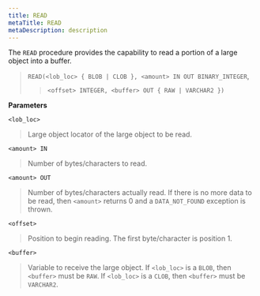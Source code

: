```yaml
---
title: READ
metaTitle: READ
metaDescription: description
---
```


The `READ` procedure provides the capability to read a portion of a
large object into a buffer.

> `READ(<lob_loc> { BLOB | CLOB }, <amount> IN OUT BINARY_INTEGER`,
> 
> > `<offset> INTEGER, <buffer> OUT { RAW | VARCHAR2 })`

**Parameters**

`<lob_loc>`

> Large object locator of the large object to be read.

`<amount> IN`

> Number of bytes/characters to read.

`<amount> OUT`

> Number of bytes/characters actually read. If there is no more data to
> be read, then `<amount>` returns 0 and a `DATA_NOT_FOUND` exception is
> thrown.

`<offset>`

> Position to begin reading. The first byte/character is position 1.

`<buffer>`

> Variable to receive the large object. If `<lob_loc>` is a `BLOB`, then
> `<buffer>` must be `RAW`. If `<lob_loc>` is a `CLOB`, then `<buffer>`
> must be `VARCHAR2`.
